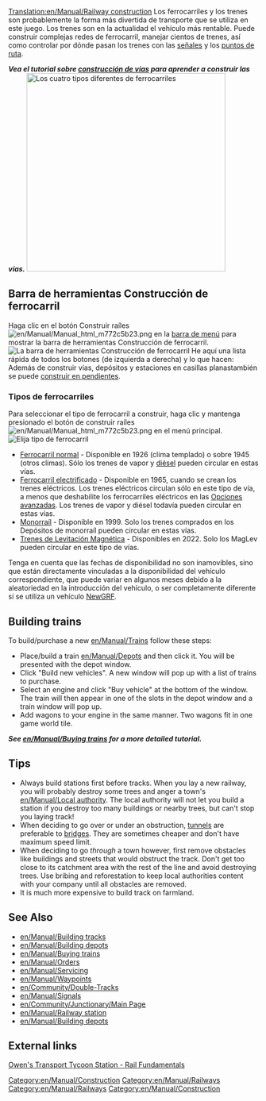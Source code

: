[[Translation:en/Manual/Railway construction]]
{{es/Traducción|en/Manual/Railway construction|60}}
{{es/Manual/Tabla de contenido}}
Los ferrocarriles y los trenes son probablemente la forma más divertida de transporte que se utiliza en este juego. Los trenes son en la actualidad el vehículo más rentable. Puede construir complejas redes de ferrocarril, manejar cientos de trenes, así como controlar por dónde pasan los trenes con las [[es/Manual/Señales|señales]] y los [[es/Manual/Puntos de ruta|puntos de ruta]].

'''''Vea el tutorial sobre [[es/Manual/Construir vías|construcción de vías]] para aprender a construir las vías.'''''
[[File:es/Manual/4 Types of railway.png|thumb|none|400px|Los cuatro tipos diferentes de ferrocarriles]]

==Barra de herramientas Construcción de ferrocarril==
Haga clic en el botón Construir raíles [[File:en/Manual/Manual html m772c5b23.png]] en la [[es/Manual/Interfaz del juego#la-barra-de-menu|barra de menú]] para mostrar la barra de herramientas Construcción de ferrocarril.
[[File:es/Manual/Railroad Construction.png|none|frame|La barra de herramientas Construcción de ferrocarril]]
He aquí una lista rápida de todos los botones (de izquierda a derecha) y lo que hacen:
{{es/Manual/Vista barra de herramientas Ferrocarril}}
Además de construir vías, depósitos y estaciones en casillas planastambién se puede [[es/Conastruir en pendientes|construir en pendientes]].

===Tipos de ferrocarriles===
Para seleccionar el tipo de ferrocarril a construir, haga clic y mantenga presionado el botón de construir raíles [[File:en/Manual/Manual html m772c5b23.png]] en el menú principal.
[[File:es/Manual/Openttd-rail1.png|none|frame|Elija tipo de ferrocarril]]
* [[es/Manual/Base Set/Ferrocarril|Ferrocarril normal]] - Disponible en 1926 (clima templado) o sobre 1945 (otros climas). Sólo los trenes de vapor y [https://www.wikipedia.org/wiki/es:Motor_diésel diésel] pueden circular en estas vías.
* [[es/Ferrocarril electrificado|Ferrocarril electrificado]] - Disponible en 1965, cuando se crean los trenes eléctricos. Los trenes eléctricos circulan sólo en este tipo de vía, a menos que deshabilite los ferrocarriles eléctricos en las [[es/Archive/Manual/Settings/Opciones avanzadas|Opciones avanzadas]]. Los trenes de vapor y diésel todavía pueden circular en estas vías.
* [[es/Manual/Base Set/Monorraíl|Monorraíl]] - Disponible en 1999. Solo los trenes comprados en los Depósitos de monorraíl pueden circular en estas vías.
* [[es/Manual/Base Set/MagLev|Trenes de Levitación Magnética]] - Disponibles en 2022. Solo los MagLev pueden circular en este tipo de vías.

Tenga en cuenta que las fechas de disponibilidad no son inamovibles, sino que están directamente vinculadas a la disponibilidad del vehículo correspondiente, que puede variar en algunos meses debido a la aleatoriedad en la introducción del vehículo, o ser completamente diferente si se utiliza un vehículo [[es/Manual/NewGRF|NewGRF]].

{{es/Pendiente de traducción}}

==Building trains==
To build/purchase a new [[en/Manual/Trains]] follow these steps:
*Place/build a train [[en/Manual/Depots]] and then click it. You will be presented with the depot window. 
*Click "Build new vehicles". A new window will pop up with a list of trains to purchase. 
*Select an engine and click "Buy vehicle" at the bottom of the window. The train will then appear in one of the slots in the depot window and a train window will pop up. 
*Add wagons to your engine in the same manner. Two wagons fit in one game world tile.


'''''See [[en/Manual/Buying trains]] for a more detailed tutorial.'''''

==Tips==
* Always build stations first before tracks. When you lay a new railway, you will probably destroy some trees and anger a town's [[en/Manual/Local authority]]. The local authority will not let you build a station if you destroy too many buildings or nearby trees, but can't stop you laying track!
* When deciding to go over or under an obstruction, [[en/Manual/Tunnels|tunnels]] are preferable to [[en/Manual/Bridges|bridges]]. They are sometimes cheaper and don't have maximum speed limit.
* When deciding to go ''through'' a town however, first remove obstacles like buildings and streets that would obstruct the track. Don't get too close to its catchment area with the rest of the line and avoid destroying trees. Use bribing and reforestation to keep local authorities content with your company until all obstacles are removed.
* It is much more expensive to build track on farmland.

==See Also==
*[[en/Manual/Building tracks]]
*[[en/Manual/Building depots]]
*[[en/Manual/Buying trains]]
*[[en/Manual/Orders]]
*[[en/Manual/Servicing]]
*[[en/Manual/Waypoints]]
*[[en/Community/Double-Tracks]]
*[[en/Manual/Signals]]
*[[en/Community/Junctionary/Main Page]]
*[[en/Manual/Railway station]]
*[[en/Manual/Building depots]]

[[Category:en/Manual/Construction]]
[[Category:en/Manual/Railways]]

==External links==
[http://www.transporttycoon.net/rail Owen's Transport Tycoon Station - Rail Fundamentals]

[[Category:en/Manual/Railways]]
[[Category:en/Manual/Construction]]